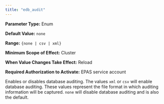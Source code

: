 ```yaml
---
title: "edb_audit"
---
```


<div id="edb_audit" class="registered_link"></div>

**Parameter Type:** Enum

**Default Value:** `none`

**Range:** `{none | csv | xml}`

**Minimum Scope of Effect:** Cluster

**When Value Changes Take Effect:** Reload

**Required Authorization to Activate:** EPAS service account

Enables or disables database auditing. The values `xml` or `csv` will enable database auditing. These values represent the file format in which auditing information will be captured. `none` will disable database auditing and is also the default.
